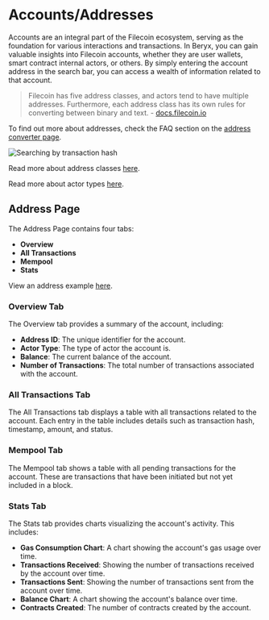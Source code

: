 # Accounts/Addresses

Accounts are an integral part of the Filecoin ecosystem, serving as the foundation for various interactions and transactions. In Beryx, you can gain valuable insights into Filecoin accounts, whether they are user wallets, smart contract internal actors, or others. By simply entering the account address in the search bar, you can access a wealth of information related to that account.

> Filecoin has five address classes, and actors tend to have multiple addresses. Furthermore, each address class has its own rules for converting between binary and text. - [docs.filecoin.io](https://docs.filecoin.io)

To find out more about addresses, check the FAQ section on the [address converter page](https://beryx.io/address_converter).

![Searching by transaction hash](../assets/image-6.webp)

Read more about address classes [here](https://docs.filecoin.io/smart-contracts/filecoin-evm-runtime/address-types/).

Read more about actor types [here](https://docs.filecoin.io/smart-contracts/filecoin-evm-runtime/actor-types/).

## Address Page

The Address Page contains four tabs:

- **Overview**
- **All Transactions**
- **Mempool**
- **Stats**

View an address example [here](https://beryx.io/fil/mainnet/address/f3u54wclxf5osictiuptwyhnu5nmdma6cdum4n7pdmanmflqt25srrtlwxjur5uhly2k476dhfwrierfa6o5pa).

### Overview Tab

The Overview tab provides a summary of the account, including:

- **Address ID**: The unique identifier for the account.
- **Actor Type**: The type of actor the account is.
- **Balance**: The current balance of the account.
- **Number of Transactions**: The total number of transactions associated with the account.

### All Transactions Tab

The All Transactions tab displays a table with all transactions related to the account. Each entry in the table includes details such as transaction hash, timestamp, amount, and status.

### Mempool Tab

The Mempool tab shows a table with all pending transactions for the account. These are transactions that have been initiated but not yet included in a block.

### Stats Tab

The Stats tab provides charts visualizing the account's activity. This includes:

- **Gas Consumption Chart**: A chart showing the account's gas usage over time.
- **Transactions Received**: Showing the number of transactions received by the account over time.
- **Transactions Sent**: Showing the number of transactions sent from the account over time.
- **Balance Chart**: A chart showing the account's balance over time.
- **Contracts Created**: The number of contracts created by the account.

